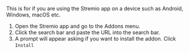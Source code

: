 This is for if you are using the Stremio app on a device such as Android,
Windows, macOS etc. 

1. Open the Stremio app and go to the Addons menu. 
2. Click the search bar and paste the URL into the search bar.
3. A prompt will appear asking if you want to install the addon. Click `Install`